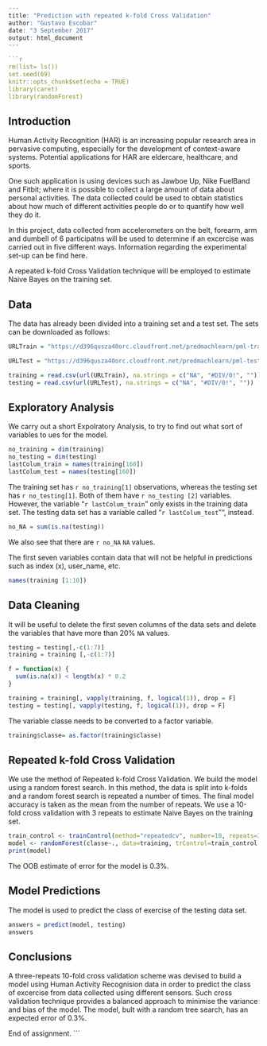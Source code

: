 
```r
---
title: "Prediction with repeated k-fold Cross Validation"
author: "Gustavo Escobar"
date: "3 September 2017"
output: html_document
---

```r
rm(list= ls())
set.seed(69)
knitr::opts_chunk$set(echo = TRUE)
library(caret)
library(randomForest)

```

## Introduction
Human Activity Recognition (HAR) is an increasing popular research area in pervasive computing, especially for the development of context-aware systems. Potential applications for HAR are eldercare, healthcare, and sports. 

One such application is using devices such as Jawboe Up, Nike FuelBand and Fitbit; where it is possible to collect a large amount of data about personal activities.  The data collected could be used to obtain statistics about how much of different activities people do or to quantify how well they do it. 

In this project, data collected from accelerometers on the belt, forearm, arm and dumbell of 6 participatns will be used to determine if an excercise was carried out in five different ways. Information regarding the experimental set-up can be find here.

A repeated k-fold Cross Validation technique will be employed to estimate Naive Bayes on the training set.

## Data
The data has already been divided into a training set and a test set. The sets can be downloaded as follows:

```r

URLTrain = "https://d396qusza40orc.cloudfront.net/predmachlearn/pml-training.csv"

URLTest = "https://d396qusza40orc.cloudfront.net/predmachlearn/pml-testing.csv"

training = read.csv(url(URLTrain), na.strings = c("NA", "#DIV/0!", ""))
testing = read.csv(url(URLTest), na.strings = c("NA", "#DIV/0!", ""))


```

## Exploratory Analysis

We carry out a short Expolratory Analysis, to try to find out what sort of variables to ues for the model.

```r
no_training = dim(training)
no_testing = dim(testing)
lastColum_train = names(training[160])
lastColum_test = names(testing[160])
```

The training set has `r no_training[1]` observations,  whereas the testing set has `r no_testing[1]`. Both of them have `r no_testing [2]` variables. However, the variable "`r lastColum_train`" only exists in the training data set. The testing data set has a variable called "`r lastColum_test`"", instead.


```r
no_NA = sum(is.na(testing))
```

We also see that there are `r no_NA` `NA` values.

The first seven variables contain data that will not be helpful in predictions such as index (x), user_name, etc.

``` r
names(training [1:10])
```



## Data Cleaning

It will be useful to delete the first seven columns of the data sets and delete the variables that have more than 20% `NA` values.

``` r
testing = testing[,-c(1:7)]
training = training [,-c(1:7)]

f = function(x) { 
  sum(is.na(x)) < length(x) * 0.2
}

training = training[, vapply(training, f, logical(1)), drop = F]
testing = testing[, vapply(testing, f, logical(1)), drop = F]

```

The variable classe needs to be converted to a factor variable.
``` r
training$classe= as.factor(training$classe)
```



## Repeated k-fold Cross Validation
We use the method of Repeated k-fold Cross Validation. We build the model using a random forest search. In this method, the data is split into k-folds and a random forest search is repeated a number of times. The final model accuracy is taken as the mean from the number of repeats. We use a 10-fold cross validation with 3 repeats to estimate Naive Bayes on the training set.

``` r

train_control <- trainControl(method="repeatedcv", number=10, repeats=3)
model <- randomForest(classe~., data=training, trControl=train_control, method="class")
print(model)
```

The OOB estimate of error for the model is 0.3%.

## Model Predictions
The model is used to predict the class of exercise of the testing data set.

``` r
answers = predict(model, testing)
answers
```

## Conclusions
A three-repeats 10-fold cross validation scheme was devised to build a model using Human Activity Recognision data in order to predict the class of excercise from data collected using different sensors. Such cross validation technique provides a balanced approach to minimise the variance and bias of the model.
The model, bult with a random tree search, has an expected error of 0.3%.

End of assignment.
```

